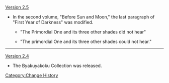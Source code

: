 [[Version 2.5]]
* In the second volume, "Before Sun and Moon," the last paragraph of "First Year of Darkness" was modified.
** {{Color|Old:}} "The Primordial One and its three other shades did not hear"
** {{Color|New:}} "The primordial One and its three other shades could not hear."
----
[[Version 2.4]]
* The Byakuyakoku Collection was released.
<noinclude>[[Category:Change History]]</noinclude>